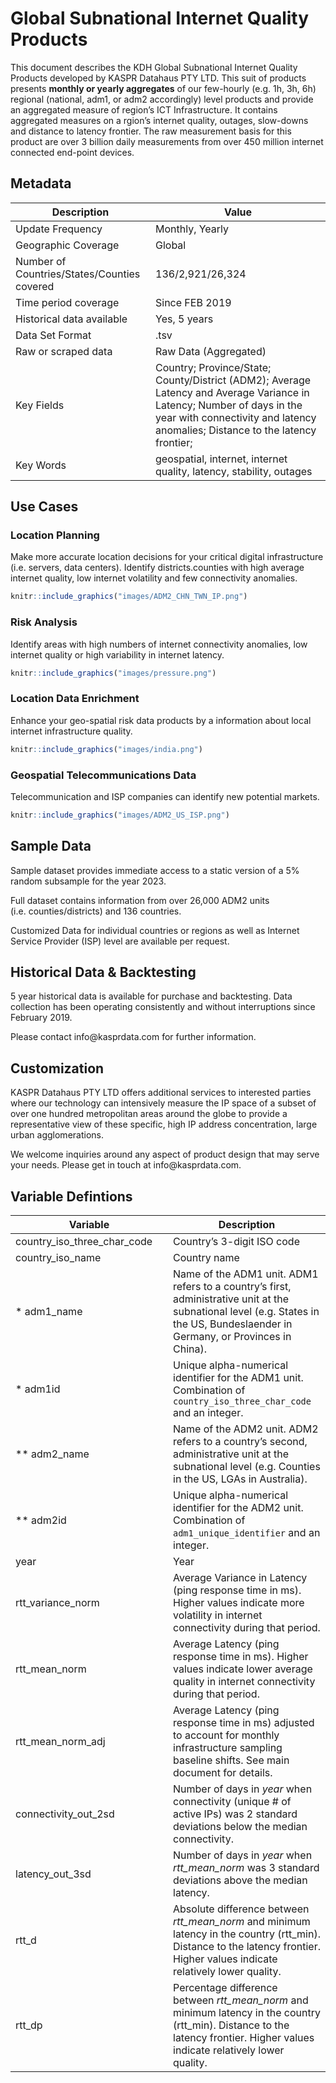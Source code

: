 # Global Subnational Internet Quality Products

This document describes the KDH Global Subnational Internet Quality Products developed by KASPR Datahaus PTY LTD. This suit of products presents **monthly or yearly aggregates** of our few-hourly (e.g. 1h, 3h, 6h) regional (national, adm1, or adm2 accordingly)
level products and provide an aggregated measure of region’s ICT Infrastructure.  It contains aggregated measures on a rgion's internet quality, outages, slow-downs and distance to latency frontier.  The raw measurement basis for this product are over 3 billion daily measurements from over 450 million internet connected end-point devices. 



## Metadata {.unlisted .unnumbered}
Description | Value  
----|-----
Update Frequency | Monthly, Yearly
Geographic Coverage | Global 
Number of Countries/States/Counties covered | 136/2,921/26,324
Time period coverage | Since FEB 2019
Historical data available | Yes, 5 years
Data Set Format | .tsv
Raw or scraped data | Raw Data (Aggregated)
Key Fields |  Country; Province/State; County/District (ADM2); Average Latency and Average Variance in Latency;  Number of days in the year with connectivity and latency anomalies; Distance to the latency frontier; 
Key Words | geospatial, internet, internet quality, latency, stability, outages



 
## Use Cases {.unlisted .unnumbered}


### Location Planning  {.unlisted .unnumbered}
Make more accurate location decisions for your critical digital infrastructure (i.e. servers, data centers). Identify districts.counties with high average internet quality, low internet volatility and few connectivity anomalies.

 ```r
knitr::include_graphics("images/ADM2_CHN_TWN_IP.png")
```



### Risk Analysis  {.unlisted .unnumbered}
Identify areas with high numbers of internet connectivity anomalies, low internet quality or high variability in internet latency.

 ```r
knitr::include_graphics("images/pressure.png")
```


### Location Data Enrichment  {.unlisted .unnumbered}
Enhance your geo-spatial risk data products by a information about local internet infrastructure quality.

 ```r
knitr::include_graphics("images/india.png")
```

### Geospatial Telecommunications Data  {.unlisted .unnumbered}
Telecommunication and ISP companies can identify new potential markets.


 ```r
knitr::include_graphics("images/ADM2_US_ISP.png")
```

 



## Sample Data {.unlisted .unnumbered}

Sample dataset provides immediate access to a static version of a 5% random subsample for the year 2023.

Full dataset contains information from over 26,000 ADM2 units (i.e. counties/districts)  and 136 countries.

Customized Data for individual countries or regions as well as Internet Service Provider (ISP) level  are available per request.

 

## Historical Data & Backtesting {.unlisted .unnumbered}

5 year historical data is available for purchase and backtesting. Data collection has been operating consistently and without interruptions since February 2019.

Please contact info@kasprdata.com for further information.

 


## Customization {.unlisted .unnumbered}

KASPR Datahaus PTY LTD offers additional services to interested parties where our technology can intensively measure the IP space of a subset of over one hundred metropolitan areas around the globe to provide a representative view of these specific, high IP address concentration, large urban agglomerations.

We welcome inquiries around any aspect of product design that may serve your needs. Please get in touch at info@kasprdata.com.




## Variable Defintions {.unlisted .unnumbered}

| Variable | Description |
| --- | --- |
| country_iso_three_char_code | Country's 3-digit ISO code |
| country_iso_name | Country name |
| * adm1_name | Name of the ADM1 unit. ADM1 refers to a country's first, administrative unit at the subnational level (e.g. States in the US, Bundeslaender in Germany, or Provinces in China). |
| * adm1id | Unique alpha-numerical identifier for the ADM1 unit. Combination of `country_iso_three_char_code` and an integer. |
| ** adm2_name | Name of the ADM2 unit. ADM2 refers to a country's second, administrative unit at the subnational level (e.g. Counties in the US, LGAs in Australia). |
| ** adm2id| Unique alpha-numerical identifier for the ADM2 unit. Combination of `adm1_unique_identifier` and an integer. |
| year | Year |
| rtt_variance_norm | Average Variance in Latency (ping response time in ms). Higher values indicate more volatility in internet connectivity during that period. |
| rtt_mean_norm | Average Latency (ping response time in ms). Higher values indicate lower average quality in internet connectivity during that period. |
| rtt_mean_norm_adj | Average Latency (ping response time in ms) adjusted to account for monthly infrastructure sampling baseline shifts. See main document for details. |
| connectivity_out_2sd | Number of days in *year* when connectivity (unique # of active IPs) was 2 standard deviations below the median connectivity. |
| latency_out_3sd | Number of days in *year* when *rtt_mean_norm* was 3 standard deviations above the median latency. |
| rtt_d	|Absolute difference between *rtt_mean_norm* and minimum latency in the country (rtt_min). Distance to the latency frontier.	Higher values indicate relatively lower quality.	|
|rtt_dp	|Percentage difference between *rtt_mean_norm*  and minimum latency in the country (rtt_min). Distance to the latency frontier.		Higher values indicate relatively lower quality.	 |

